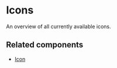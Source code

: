 
<Meta title="Docs/Assets/Icons" />

<StatusBadge statusReason="Icons are subject to change." />

# Icons

An overview of all currently available icons.

<AmsterdamIconGallery />

## Related components

- [Icon](/docs/components-media-icon--docs)
